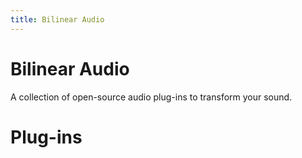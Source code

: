 ```yaml
---
title: Bilinear Audio
---
```



# Bilinear Audio

A collection of open-source audio plug-ins to transform your sound.

# Plug-ins

<PlugCard
  title="Poly 81"
  logLine="Vintage-inspired synthesizer"
  href="/docs/p61"
  gradientColors="linear-gradient(45deg, #9333ea, #ec4899, #f97316)"
/>
<PlugCard
  title="Chorus-R"
  logLine="Stereo chorus effect"
  href="/docs/rchorus"
  gradientColors="linear-gradient(45deg, #f87171, #fbbf24, #34d399)"
/>
<PlugCard
  title="Fluffyverb"
  logLine="A light and airy reverb"
  href="/docs/reverb"
  gradientColors="linear-gradient(45deg, #a78bfa, #60a5fa, #7dd3fc)"
/>
